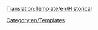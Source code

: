 <noinclude>[[Translation:Template/en/Historical]]</noinclude>{{en/Note|This article is for historical purposes only, and as a result is protected against further edits.}}
<noinclude>[[Category:en/Templates]]</noinclude>